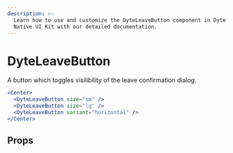 ```yaml
---
description: >-
  Learn how to use and customize the DyteLeaveButton component in Dyte's React
  Native UI Kit with our detailed documentation.
---
```


# DyteLeaveButton

A button which toggles visilibility of the leave confirmation dialog.

```jsx
<Center>
  <DyteLeaveButton size="sm" />
  <DyteLeaveButton size="lg" />
  <DyteLeaveButton variant="horizontal" />
</Center>
```

## Props

<PropsTable of="dyte-leave-button" />

<head>
  <title>React Native UI Kit DyteLeaveButton</title>
</head>
